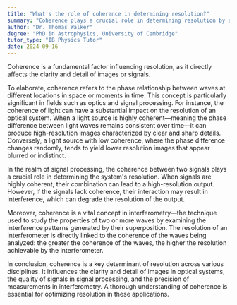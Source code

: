 ```yaml
---
title: "What's the role of coherence in determining resolution?"
summary: "Coherence plays a crucial role in determining resolution by affecting the clarity and detail of an image or signal."
author: "Dr. Thomas Walker"
degree: "PhD in Astrophysics, University of Cambridge"
tutor_type: "IB Physics Tutor"
date: 2024-09-16
---
```


Coherence is a fundamental factor influencing resolution, as it directly affects the clarity and detail of images or signals.

To elaborate, coherence refers to the phase relationship between waves at different locations in space or moments in time. This concept is particularly significant in fields such as optics and signal processing. For instance, the coherence of light can have a substantial impact on the resolution of an optical system. When a light source is highly coherent—meaning the phase difference between light waves remains consistent over time—it can produce high-resolution images characterized by clear and sharp details. Conversely, a light source with low coherence, where the phase difference changes randomly, tends to yield lower resolution images that appear blurred or indistinct.

In the realm of signal processing, the coherence between two signals plays a crucial role in determining the system's resolution. When signals are highly coherent, their combination can lead to a high-resolution output. However, if the signals lack coherence, their interaction may result in interference, which can degrade the resolution of the output.

Moreover, coherence is a vital concept in interferometry—the technique used to study the properties of two or more waves by examining the interference patterns generated by their superposition. The resolution of an interferometer is directly linked to the coherence of the waves being analyzed: the greater the coherence of the waves, the higher the resolution achievable by the interferometer.

In conclusion, coherence is a key determinant of resolution across various disciplines. It influences the clarity and detail of images in optical systems, the quality of signals in signal processing, and the precision of measurements in interferometry. A thorough understanding of coherence is essential for optimizing resolution in these applications.
    